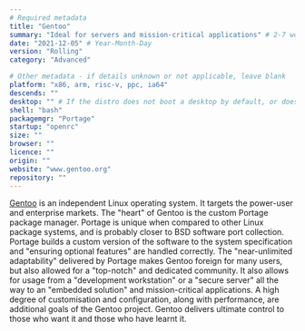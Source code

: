 ```yaml
---
# Required metadata
title: "Gentoo"
summary: "Ideal for servers and mission-critical applications" # 2-7 words that sum up the distribution
date: "2021-12-05" # Year-Month-Day
version: "Rolling"
category: "Advanced"

# Other metadata - if details unknown or not applicable, leave blank
platform: "x86, arm, risc-v, ppc, ia64"
descends: ""
desktop: "" # If the distro does not boot a desktop by default, or doesn't ship one, leave 'desktop' blank
shell: "bash"
packagemgr: "Portage"
startup: "openrc"
size: ""
browser: ""
licence: ""
origin: ""
website: "www.gentoo.org"
repository: ""
---
```


[Gentoo](https://www.gentoo.org) is an independent Linux operating system. It targets the power-user and enterprise markets. The "heart" of Gentoo is the custom Portage package manager. Portage is unique when compared to other Linux package systems, and is probably closer to BSD software port collection. Portage builds a custom version of the software to the system specification and "ensuring optional features" are handled correctly. The "near-unlimited adaptability" delivered by Portage makes Gentoo foreign for many users, but also allowed for a "top-notch" and dedicated community. It also allows for usage from a "development workstation" or a "secure server" all the way to an "embedded solution" and mission-critical applications. A high degree of customisation and configuration, along with performance, are additional goals of the Gentoo project. Gentoo delivers ultimate control to those who want it and those who have learnt it.
